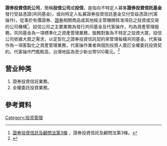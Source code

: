 '''證券投資信託公司'''，簡稱'''投信公司'''或'''投信'''，是指向不特定人募集'''證券投資信託基金'''發行受益憑證(共同基金)，或向特定人私募證券投資信託基金交付受益憑證(代客操作)，從事於有價證券、[[證券|證券]]相關商品或其他經主管機關核准項目之投資或交易的公司機構<ref>[https://law.moj.gov.tw/LawClass/LawSingle.aspx?pcode=G0400121&flno=3 證券投資信託及顧問法第3條] {{Wayback|url=https://law.moj.gov.tw/LawClass/LawSingle.aspx?pcode=G0400121&flno=3 |date=20210117032108 }}，證券投資信託及顧問法第3條。</ref>。投信公司之主要業務為發行共同基金及代客操作，均為資產管理服務。共同基金為一項標準化之資產管理業務，服務對象為不特定之投資大眾，投信公司依據大眾之需求，以定型化之證券投資信託契約來管理每檔共同基金。代客操作為一項客製化之資產管理業務，代客操作業者與個別投資人簽訂全權委託投資契約，代客操作門檻較高，台灣地區為至少新台幣500萬元。<ref>{{cite book |author1=謝劍平 |title=投資學：基本原理與實務 |isbn=978-957-43-1484-3 |page=54}}</ref>

== 营业种类 ==

# 證券投資信託業務。
# 全權委託投資業務。

==參考資料==
{{Reflist}}

[[Category:投资管理|Category:投资管理]]